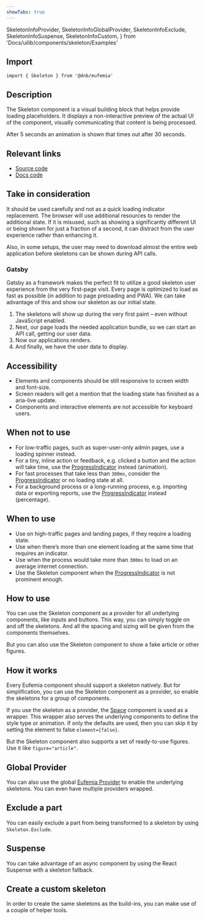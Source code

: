 ```yaml
---
showTabs: true
---
```


  SkeletonInfoProvider,
  SkeletonInfoGlobalProvider,
  SkeletonInfoExclude,
  SkeletonInfoSuspense,
  SkeletonInfoCustom,
} from 'Docs/uilib/components/skeleton/Examples'

## Import

```tsx
import { Skeleton } from '@dnb/eufemia'
```

## Description

The Skeleton component is a visual building block that helps provide loading placeholders. It displays a non-interactive preview of the actual UI of the component, visually communicating that content is being processed.

After 5 seconds an animation is shown that times out after 30 seconds.

## Relevant links

- [Source code](https://github.com/dnbexperience/eufemia/tree/main/packages/dnb-eufemia/src/components/skeleton)
- [Docs code](https://github.com/dnbexperience/eufemia/tree/main/packages/dnb-design-system-portal/src/docs/uilib/components/skeleton)

## Take in consideration

It should be used carefully and not as a quick loading indicator replacement. The browser will use additional resources to render the additional state. If it is misused, such as showing a significantly different UI or being shown for just a fraction of a second, it can distract from the user experience rather than enhancing it.

Also, in some setups, the user may need to download almost the entire web application before skeletons can be shown during API calls.

### Gatsby

Gatsby as a framework makes the perfect fit to utilize a good skeleton user experience from the very first-page visit. Every page is optimized to load as fast as possible (in addition to page preloading and PWA). We can take advantage of this and show our skeleton as our initial state.

1. The skeletons will show up during the very first paint – even without JavaScript enabled.
1. Next, our page loads the needed application bundle, so we can start an API call, getting our user data.
1. Now our applications renders.
1. And finally, we have the user data to display.

## Accessibility

- Elements and components should be still responsive to screen width and font-size.
- Screen readers will get a mention that the loading state has finished as a aria-live update.
- Components and interactive elements are not accessible for keyboard users.

## When not to use

- For low-traffic pages, such as super-user-only admin pages, use a loading spinner instead.
- For a tiny, inline action or feedback, e.g. clicked a button and the action will take time, use the [ProgressIndicator](/uilib/components/progress-indicator) instead (animation).
- For fast processes that take less than `300ms`, consider the [ProgressIndicator](/uilib/components/progress-indicator) or no loading state at all.
- For a background process or a long-running process, e.g. importing data or exporting reports, use the [ProgressIndicator](/uilib/components/progress-indicator) instead (percentage).

## When to use

- Use on high-traffic pages and landing pages, if they require a loading state.
- Use when there’s more than one element loading at the same time that requires an indicator.
- Use when the process would take more than `300ms` to load on an average internet connection.
- Use the Skeleton component when the [ProgressIndicator](/uilib/components/progress-indicator) is not prominent enough.

## How to use

You can use the Skeleton component as a provider for all underlying components, like inputs and buttons. This way, you can simply toggle on and off the skeletons. And all the spacing and sizing will be given from the components themselves.

But you can also use the Skeleton component to show a fake article or other figures.

## How it works

Every Eufemia component should support a skeleton natively. But for simplification, you can use the Skeleton component as a provider, so enable the skeletons for a group of components.

If you use the skeleton as a provider, the [Space](/uilib/layout/space) component is used as a wrapper. This wrapper also serves the underlying components to define the style type or animation. If only the defaults are used, then you can skip it by setting the element to false `element={false}`.

But the Skeleton component also supports a set of ready-to-use figures. Use it like `figure="article"`.

<SkeletonInfoProvider />

## Global Provider

You can also use the global [Eufemia Provider](/uilib/usage/customisation/provider) to enable the underlying skeletons. You can even have multiple providers wrapped.

<SkeletonInfoGlobalProvider />

## Exclude a part

You can easily exclude a part from being transformed to a skeleton by using `Skeleton.Exclude`.

<SkeletonInfoExclude />

## Suspense

You can take advantage of an async component by using the React Suspense with a skeleton fallback.

<SkeletonInfoSuspense />

## Create a custom skeleton

In order to create the same skeletons as the build-ins, you can make use of a couple of helper tools.

<SkeletonInfoCustom />
